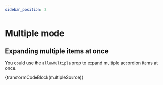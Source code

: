```yaml
---
sidebar_position: 2
---
```



# Multiple mode

## Expanding multiple items at once

You could use the `allowMultiple` prop to expand multiple accordion items at once.

<Multiple />

<CodeBlock language="jsx">{transformCodeBlock(multipleSource)}</CodeBlock>
